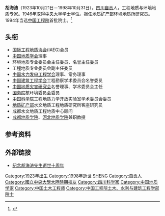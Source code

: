 '''胡海涛'''（1923年10月21日－1998年10月31日），[[四川|四川]][[自贡|自贡]]人，工程地质与环境地质专家。1946年取得[[國立中央大學_(南京)|中央大学]]学士学位。担任[[地质矿产部|地质矿产部]]环境地质所研究员。1994年当选[[中国工程院|中国工程院]]首批院士。<ref>{{cite web |url=http://www.cgs.gov.cn/xxfw/dzkp/dzrw/29701.htm |language= |title=胡海涛院士 |publisher=国土部地质调查局 |date=2015-03-09 |accessdate= }}{{dead link|date=2018年4月 |bot=InternetArchiveBot |fix-attempted=yes }}</ref>

== 头衔 ==
*[[国际工程地质协会|国际工程地质协会]](IAEG)会员
*[[中国地质学会|中国地质学会]]理事
*环境地质专业委员会主任委员、名誉主任委员
*工程地质专业委员会副主任委员
*[[中国水力发电工程学会|中国水力发电工程学会]]理事、常务理事
*[[中国建筑工程学会|中国建筑工程学会]]工程勘察学术委员会名誉委员
*[[中国地质灾害研究会|中国地质灾害研究会]]名誉理事、学术委员会主任
*[[中华人民共和国国务院|国务院]]核环境委员会委员
*[[中国科学院|中国科学院]]工程地质力学开放实验室学术委员会委员
*[[地质矿产部|地质矿产部]]水文地质工程地质研究所客座研究员
*成都水文地质工程地质中心顾问
*[[成都地质学院|成都地质学院]]、[[河北地质学院|河北地质学院]]兼职教授

== 参考资料 ==
{{reflist}}

== 外部链接 ==
*[http://www.cnki.com.cn/Article/CJFDTotal-SWDG200901010.htm 纪念胡海涛先生逝世十周年] {{Wayback|url=http://www.cnki.com.cn/Article/CJFDTotal-SWDG200901010.htm |date=20160304112628 }}

{{中国工程院土木、水利与建筑工程学部院士}}
{{DEFAULTSORT:H胡}}
[[Category:1923年出生|Category:1923年出生]]
[[Category:1998年逝世|Category:1998年逝世]]
[[Category:胡姓|SHENG]]
[[Category:自贡人|Category:自贡人]]
[[Category:國立中央大學大陸時期校友|Category:國立中央大學大陸時期校友]]
[[Category:四川科学家|Category:四川科学家]]
[[Category:中国地质学家|Category:中国地质学家]]
[[Category:中国土木工程师|Category:中国土木工程师]]
[[Category:中国工程院土木、水利与建筑工程学部院士|Category:中国工程院土木、水利与建筑工程学部院士]]